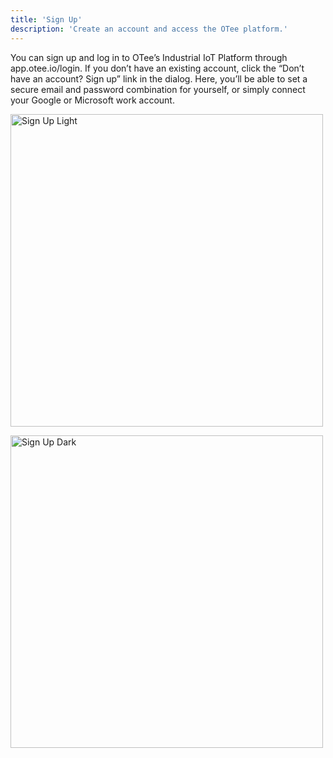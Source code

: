 ```yaml
---
title: 'Sign Up'
description: 'Create an account and access the OTee platform.'
---
```


You can sign up and log in to OTee’s Industrial IoT Platform through app.otee.io/login. If you don’t have an existing account, click the “Don’t have an account? Sign up” link in the dialog. Here, you’ll be able to set a secure email and password combination for yourself, or simply connect your Google or Microsoft work account.

<img
  className="block dark:hidden mx-auto"
  src="/images/sign-up.png"
  alt="Sign Up Light"
  height="500"
/>

<img
  className="hidden dark:block mx-auto"
  src="/images/sign-up.png"
  alt="Sign Up Dark"
  height="500"
/>